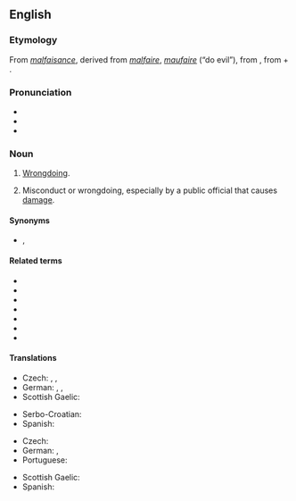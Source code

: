 ==English==
{{was wotd|2009|May|9}}

===Etymology===
From {{etyl|fro|en}} ''[[malfaisance]]'', derived from ''[[malfaire]]'', ''[[maufaire]]'' (“do evil”), from {{etyl|la|en}} {{m|la|malefaciō||I do evil}}, from {{m|la|male||evilly}} + {{m|la|faciō||do, make}}.

===Pronunciation===
* {{IPA|/ˌmælˈfiːsəns/|lang=en}}
* {{audio|en-us-malfeasance.ogg|Audio (US)|lang=en}}
* {{hyphenation|mal|fea|sance|lang=en}}

===Noun===
{{wikipedia}}
{{en-noun}}

# [[wrongdoing|Wrongdoing]].
# {{lb|en|legal}} Misconduct or wrongdoing, especially by a public official that causes [[damage]].

====Synonyms====
* {{sense|wrongdoing}} {{l|en|misconduct}}, {{l|en|wrongdoing}}

====Related terms====
* {{l|en|feasance}}
* {{l|en|malfeasant}}
* {{l|en|malefactor}}
* {{l|en|maleficent}}
* {{l|en|maleficence}}
* {{l|en|misfeasance}}
* {{l|en|nonfeasance}}

====Translations====
{{trans-top|wrongdoing}}
* Czech: {{t+|cs|zločin|m}}, {{t+|cs|trestný čin|m}}, {{t+|cs|přestoupení|n}} {{t+|cs|zákon|alt=zákona}}
* German: {{t+|de|Übeltat|f}}, {{t+|de|Untat|f}}, {{qualifier|strong}} {{t|de|Schandtat|f}}
* Scottish Gaelic: {{t|gd|olc|m}}
{{trans-mid}}
* Serbo-Croatian: {{t+|sh|malverzacija|f}}
* Spanish: {{t+|es|maldad|f}}
{{trans-bottom}}

{{trans-top|sabotage that causes damage}}
* Czech: {{t|cs|sabotáž|f}}
* German: {{t+|de|Sabotage|f}}, {{t|de|Sabotageakt|m}}
* Portuguese: {{t+|pt|prevaricação|f}}
{{trans-mid}}
* Scottish Gaelic: {{t|gd|sabotàis|f}}
* Spanish: {{t|es|abuso de autoridad}}
{{trans-bottom}}